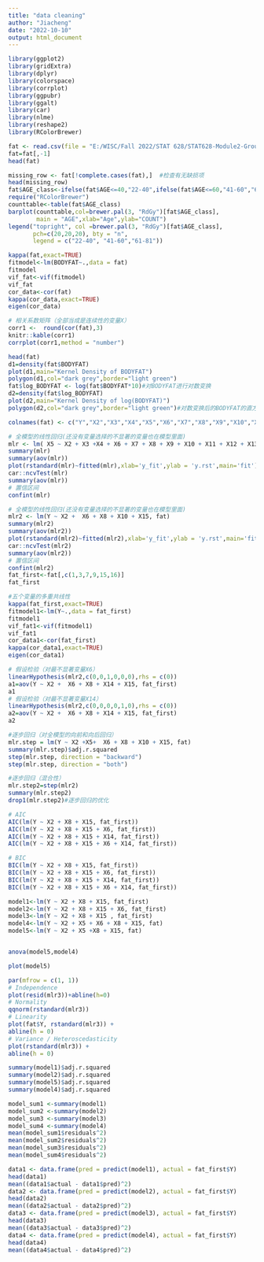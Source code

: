 ```yaml
---
title: "data cleaning"
author: "Jiacheng"
date: "2022-10-10"
output: html_document
---
```

```r
library(ggplot2)
library(gridExtra)
library(dplyr)
library(colorspace)
library(corrplot)
library(ggpubr)
library(ggalt) 
library(car)
library(nlme)
library(reshape2)
library(RColorBrewer)
```

```r
fat <- read.csv(file = "E:/WISC/Fall 2022/STAT 628/STAT628-Module2-Group9/Data/df1_v2.csv",header=T)
fat=fat[,-1]
head(fat)
```
```r
missing_row <- fat[!complete.cases(fat),]  #检查有无缺损项
head(missing_row)
fat$AGE_class<-ifelse(fat$AGE<=40,"22-40",ifelse(fat$AGE<=60,"41-60","61-81"))
require("RColorBrewer")
counttable<-table(fat$AGE_class)
barplot(counttable,col=brewer.pal(3, "RdGy")[fat$AGE_class],
        main = "AGE",xlab="Age",ylab="COUNT")
legend("topright", col =brewer.pal(3, "RdGy")[fat$AGE_class],
       pch=c(20,20,20), bty = "n",
       legend = c("22-40", "41-60","61-81"))

```

```r
kappa(fat,exact=TRUE)
fitmodel<-lm(BODYFAT~.,data = fat)
fitmodel
vif_fat<-vif(fitmodel)
vif_fat
cor_data<-cor(fat)
kappa(cor_data,exact=TRUE)
eigen(cor_data)
```

```r
# 相关系数矩阵（全部当成是连续性的变量X）
corr1 <-  round(cor(fat),3)
knitr::kable(corr1)
corrplot(corr1,method = "number")
```

```r
head(fat)
d1=density(fat$BODYFAT)
plot(d1,main="Kernel Density of BODYFAT")
polygon(d1,col="dark grey",border="light green")
fat$log_BODYFAT <- log(fat$BODYFAT*10)#对BODYFAT进行对数变换
d2=density(fat$log_BODYFAT)
plot(d2,main="Kernel Density of log(BODYFAT)")
polygon(d2,col="dark grey",border="light green")#对数变换后的BODYFAT的直方图
```


```r
colnames(fat) <- c("Y","X2","X3","X4","X5","X6","X7","X8","X9","X10","X11","X12","X13","X14","X15")
```

```r
# 全模型的线性回归(还没有变量选择的不显著的变量也在模型里面)
mlr <- lm( X5 ~ X2 + X3 +X4 + X6 + X7 + X8 + X9 + X10 + X11 + X12 + X13 + X14 + X15, fat)
summary(mlr)
summary(aov(mlr))
plot(rstandard(mlr)~fitted(mlr),xlab='y_fit',ylab = 'y.rst',main='fit')
car::ncvTest(mlr)
summary(aov(mlr))
# 置信区间
confint(mlr)
```
```r
# 全模型的线性回归(还没有变量选择的不显著的变量也在模型里面)
mlr2 <- lm(Y ~ X2 +  X6 + X8 + X10 + X15, fat)
summary(mlr2)
summary(aov(mlr2))
plot(rstandard(mlr2)~fitted(mlr2),xlab='y_fit',ylab = 'y.rst',main='fit')
car::ncvTest(mlr2)
summary(aov(mlr2))
# 置信区间
confint(mlr2)
fat_first<-fat[,c(1,3,7,9,15,16)]
fat_first

#五个变量的多重共线性
kappa(fat_first,exact=TRUE)
fitmodel1<-lm(Y~.,data = fat_first)
fitmodel1
vif_fat1<-vif(fitmodel1)
vif_fat1
cor_data1<-cor(fat_first)
kappa(cor_data1,exact=TRUE)
eigen(cor_data1)
```
```r
# 假设检验（对最不显著变量X6）
linearHypothesis(mlr2,c(0,0,1,0,0,0),rhs = c(0))
a1=aov(Y ~ X2 +  X6 + X8 + X14 + X15, fat_first)
a1
# 假设检验（对最不显著变量X14）
linearHypothesis(mlr2,c(0,0,0,0,1,0),rhs = c(0))
a2=aov(Y ~ X2 +  X6 + X8 + X14 + X15, fat_first)
a2
```
```r
#逐步回归（对全模型的向前和向后回归）
mlr.step = lm(Y ~ X2 +X5+  X6 + X8 + X10 + X15, fat)
summary(mlr.step)$adj.r.squared
step(mlr.step, direction = "backward")
step(mlr.step, direction = "both")
```


```r
#逐步回归（混合性）
mlr.step2=step(mlr2)
summary(mlr.step2)
drop1(mlr.step2)#逐步回归的优化
```


```r
# AIC
AIC(lm(Y ~ X2 + X8 + X15, fat_first))
AIC(lm(Y ~ X2 + X8 + X15 + X6, fat_first))
AIC(lm(Y ~ X2 + X8 + X15 + X14, fat_first))
AIC(lm(Y ~ X2 + X8 + X15 + X6 + X14, fat_first))

# BIC
BIC(lm(Y ~ X2 + X8 + X15, fat_first))
BIC(lm(Y ~ X2 + X8 + X15 + X6, fat_first))
BIC(lm(Y ~ X2 + X8 + X15 + X14, fat_first))
BIC(lm(Y ~ X2 + X8 + X15 + X6 + X14, fat_first))
```
```r
model1<-lm(Y ~ X2 + X8 + X15, fat_first)
model2<-lm(Y ~ X2 + X8 + X15 + X6, fat_first)
model3<-lm(Y ~ X2 + X8 + X15 , fat_first)
model4<-lm(Y ~ X2 + X5 + X6 + X8 + X15, fat)
model5<-lm(Y ~ X2 + X5 +X8 + X15, fat)


anova(model5,model4)

plot(model5)

par(mfrow = c(1, 1))
# Independence
plot(resid(mlr3))+abline(h=0)
# Normality
qqnorm(rstandard(mlr3))
# Linearity
plot(fat$Y, rstandard(mlr3)) +
abline(h = 0)
# Variance / Heteroscedasticity
plot(rstandard(mlr3)) +
abline(h = 0)

summary(model1)$adj.r.squared
summary(model2)$adj.r.squared
summary(model5)$adj.r.squared
summary(model4)$adj.r.squared

model_sum1 <-summary(model1)
model_sum2 <-summary(model2)
model_sum3 <-summary(model3)
model_sum4 <-summary(model4)
mean(model_sum1$residuals^2)
mean(model_sum2$residuals^2)
mean(model_sum3$residuals^2)
mean(model_sum4$residuals^2)

data1 <- data.frame(pred = predict(model1), actual = fat_first$Y)
head(data1)
mean((data1$actual - data1$pred)^2)
data2 <- data.frame(pred = predict(model2), actual = fat_first$Y)
head(data2)
mean((data2$actual - data2$pred)^2)
data3 <- data.frame(pred = predict(model3), actual = fat_first$Y)
head(data3)
mean((data3$actual - data3$pred)^2)
data4 <- data.frame(pred = predict(model4), actual = fat_first$Y)
head(data4)
mean((data4$actual - data4$pred)^2)
```
